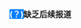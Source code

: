 <span style="font-weight:bold;background:#007fff;color:white;">'''(？)'''</span>'''缺乏后续报道'''<noinclude>
{{Documentation}}
</noinclude>